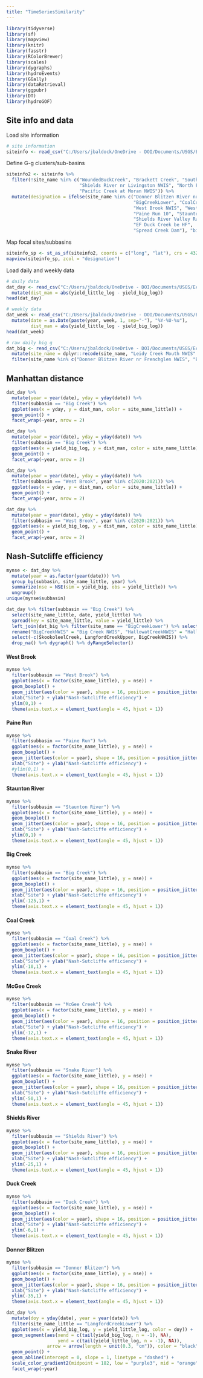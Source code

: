 ```yaml
---
title: "TimeSeriesSimilarity"
---
```



```r
library(tidyverse)
library(sf)
library(mapview)
library(knitr)
library(fasstr)
library(RColorBrewer)
library(scales)
library(dygraphs)
library(hydroEvents)
library(GGally)
library(dataRetrieval)
library(ggpubr)
library(DT)
library(hydroGOF)
```


## Site info and data

Load site information
```r
# site information
siteinfo <- read_csv("C:/Users/jbaldock/OneDrive - DOI/Documents/USGS/EcoDrought/EcoDrought Working/Data/EcoDrought_SiteInformation.csv")
```

Define G-g clusters/sub-basins
```r
siteinfo2 <- siteinfo %>% 
  filter(!site_name %in% c("WoundedBuckCreek", "Brackett Creek", "South River Conway NWIS", 
                           "Shields River nr Livingston NWIS", "North Fork Flathead River NWIS", 
                           "Pacific Creek at Moran NWIS")) %>%
  mutate(designation = ifelse(site_name %in% c("Donner Blitzen River nr Frenchglen NWIS", 
                                               "BigCreekLower", "CoalCreekLower", "McGeeCreekLower", 
                                               "West Brook NWIS", "West Brook 0", 
                                               "Paine Run 10", "Staunton River 10", "Piney River 10", 
                                               "Shields River Valley Ranch", "Shields River ab Smith NWIS", 
                                               "EF Duck Creek be HF",
                                               "Spread Creek Dam"), "big", "little"))
```

Map focal sites/subbasins
```r
siteinfo_sp <- st_as_sf(siteinfo2, coords = c("long", "lat"), crs = 4326)
mapview(siteinfo_sp, zcol = "designation")
```


Load daily and weekly data
```r
# daily data
dat_day <- read_csv("C:/Users/jbaldock/OneDrive - DOI/Documents/USGS/EcoDrought/EcoDrought Working/EcoDrought-Analysis/Event Delineation/EcoDrought_Data_Daily_Paired_gG.csv") %>% 
  mutate(dist_man = abs(yield_little_log - yield_big_log))
head(dat_day)

# weekly data
dat_week <- read_csv("C:/Users/jbaldock/OneDrive - DOI/Documents/USGS/EcoDrought/EcoDrought Working/EcoDrought-Analysis/Event Delineation/EcoDrought_Data_Weekly_Paired_gG.csv") %>% 
  mutate(date = as.Date(paste(year, week, 1, sep="-"), "%Y-%U-%u"),
         dist_man = abs(yield_little_log - yield_big_log))
head(dat_week)

# raw daily big g 
dat_big <- read_csv("C:/Users/jbaldock/OneDrive - DOI/Documents/USGS/EcoDrought/EcoDrought Working/Data/EcoDrought_FlowTempData_DailyWeekly.csv") %>% 
  mutate(site_name = dplyr::recode(site_name, "Leidy Creek Mouth NWIS" = "Leidy Creek Mouth", "SF Spread Creek Lower NWIS" = "SF Spread Creek Lower", "Dugout Creek NWIS" = "Dugout Creek", "Shields River ab Smith NWIS" = "Shields River Valley Ranch")) %>%
  filter(site_name %in% c("Donner Blitzen River nr Frenchglen NWIS", "BigCreekLower", "CoalCreekLower", "McGeeCreekLower", "West Brook NWIS", "Paine Run 10", "Staunton River 10", "Spread Creek Dam", "Shields River Valley Ranch", "EF Duck Creek be HF"))
```


## Manhattan distance

```r
dat_day %>%
  mutate(year = year(date), yday = yday(date)) %>%
  filter(subbasin == "Big Creek") %>% 
  ggplot(aes(x = yday, y = dist_man, color = site_name_little)) +
  geom_point() +
  facet_wrap(~year, nrow = 2)

dat_day %>%
  mutate(year = year(date), yday = yday(date)) %>%
  filter(subbasin == "Big Creek") %>% 
  ggplot(aes(x = yield_big_log, y = dist_man, color = site_name_little)) +
  geom_point() +
  facet_wrap(~year, nrow = 2)
```


```r
dat_day %>%
  mutate(year = year(date), yday = yday(date)) %>%
  filter(subbasin == "West Brook", year %in% c(2020:2021)) %>% 
  ggplot(aes(x = yday, y = dist_man, color = site_name_little)) +
  geom_point() +
  facet_wrap(~year, nrow = 2)

dat_day %>%
  mutate(year = year(date), yday = yday(date)) %>%
  filter(subbasin == "West Brook", year %in% c(2020:2021)) %>% 
  ggplot(aes(x = yield_big_log, y = dist_man, color = site_name_little)) +
  geom_point() +
  facet_wrap(~year, nrow = 2)
```


## Nash-Sutcliffe efficiency

```r
mynse <- dat_day %>% 
  mutate(year = as.factor(year(date))) %>%
  group_by(subbasin, site_name_little, year) %>%
  summarize(nse = NSE(sim = yield_big, obs = yield_little)) %>%
  ungroup() 
unique(mynse$subbasin)
```


```r
dat_day %>% filter(subbasin == "Big Creek") %>%
  select(site_name_little, date, yield_little) %>%
  spread(key = site_name_little, value = yield_little) %>% 
  left_join(dat_big %>% filter(site_name == "BigCreekLower") %>% select(date, Yield_filled_mm) %>% rename("BigCreekLower" = "Yield_filled_mm")) %>%
  rename("BigCreekNWIS" = "Big Creek NWIS", "HallowatCreekNWIS" = "Hallowat Creek NWIS") %>%
  select(-c(SkookoleelCreek, LangfordCreekUpper, BigCreekNWIS)) %>%
  drop_na() %>% dygraph() %>% dyRangeSelector()
```


::: panel-tabset
#### West Brook
```r
mynse %>%
  filter(subbasin == "West Brook") %>%
  ggplot(aes(x = factor(site_name_little), y = nse)) +
  geom_boxplot() +
  geom_jitter(aes(color = year), shape = 16, position = position_jitter(0.2)) + 
  xlab("Site") + ylab("Nash-Sutcliffe efficiency") +
  ylim(0,1) +
  theme(axis.text.x = element_text(angle = 45, hjust = 1))
```
#### Paine Run
```r
mynse %>%
  filter(subbasin == "Paine Run") %>%
  ggplot(aes(x = factor(site_name_little), y = nse)) +
  geom_boxplot() +
  geom_jitter(aes(color = year), shape = 16, position = position_jitter(0.2)) + 
  xlab("Site") + ylab("Nash-Sutcliffe efficiency") +
  #ylim(0,1) +
  theme(axis.text.x = element_text(angle = 45, hjust = 1))
```
#### Staunton River
```r
mynse %>%
  filter(subbasin == "Staunton River") %>%
  ggplot(aes(x = factor(site_name_little), y = nse)) +
  geom_boxplot() +
  geom_jitter(aes(color = year), shape = 16, position = position_jitter(0.2)) + 
  xlab("Site") + ylab("Nash-Sutcliffe efficiency") +
  ylim(0,1) +
  theme(axis.text.x = element_text(angle = 45, hjust = 1))
```
#### Big Creek
```r
mynse %>%
  filter(subbasin == "Big Creek") %>%
  ggplot(aes(x = factor(site_name_little), y = nse)) +
  geom_boxplot() +
  geom_jitter(aes(color = year), shape = 16, position = position_jitter(0.2)) + 
  xlab("Site") + ylab("Nash-Sutcliffe efficiency") +
  ylim(-125,1) +
  theme(axis.text.x = element_text(angle = 45, hjust = 1))
```
#### Coal Creek
```r
mynse %>%
  filter(subbasin == "Coal Creek") %>%
  ggplot(aes(x = factor(site_name_little), y = nse)) +
  geom_boxplot() +
  geom_jitter(aes(color = year), shape = 16, position = position_jitter(0.2)) + 
  xlab("Site") + ylab("Nash-Sutcliffe efficiency") +
  ylim(-10,1) +
  theme(axis.text.x = element_text(angle = 45, hjust = 1))
```
#### McGee Creek
```r
mynse %>%
  filter(subbasin == "McGee Creek") %>%
  ggplot(aes(x = factor(site_name_little), y = nse)) +
  geom_boxplot() +
  geom_jitter(aes(color = year), shape = 16, position = position_jitter(0.2)) + 
  xlab("Site") + ylab("Nash-Sutcliffe efficiency") +
  ylim(-12,1) +
  theme(axis.text.x = element_text(angle = 45, hjust = 1))
```
#### Snake River
```r
mynse %>%
  filter(subbasin == "Snake River") %>%
  ggplot(aes(x = factor(site_name_little), y = nse)) +
  geom_boxplot() +
  geom_jitter(aes(color = year), shape = 16, position = position_jitter(0.2)) + 
  xlab("Site") + ylab("Nash-Sutcliffe efficiency") +
  ylim(-50,1) +
  theme(axis.text.x = element_text(angle = 45, hjust = 1))
```
#### Shields River
```r
mynse %>%
  filter(subbasin == "Shields River") %>%
  ggplot(aes(x = factor(site_name_little), y = nse)) +
  geom_boxplot() +
  geom_jitter(aes(color = year), shape = 16, position = position_jitter(0.2)) + 
  xlab("Site") + ylab("Nash-Sutcliffe efficiency") +
  ylim(-25,1) +
  theme(axis.text.x = element_text(angle = 45, hjust = 1))
```
#### Duck Creek
```r
mynse %>%
  filter(subbasin == "Duck Creek") %>%
  ggplot(aes(x = factor(site_name_little), y = nse)) +
  geom_boxplot() +
  geom_jitter(aes(color = year), shape = 16, position = position_jitter(0.2)) + 
  xlab("Site") + ylab("Nash-Sutcliffe efficiency") +
  ylim(-6,1) +
  theme(axis.text.x = element_text(angle = 45, hjust = 1))
```
#### Donner Blitzen
```r
mynse %>%
  filter(subbasin == "Donner Blitzen") %>%
  ggplot(aes(x = factor(site_name_little), y = nse)) +
  geom_boxplot() +
  geom_jitter(aes(color = year), shape = 16, position = position_jitter(0.2)) + 
  xlab("Site") + ylab("Nash-Sutcliffe efficiency") +
  ylim(-35,1) +
  theme(axis.text.x = element_text(angle = 45, hjust = 1))
```
:::





```r
dat_day %>%
  mutate(doy = yday(date), year = year(date)) %>%
  filter(site_name_little == "LangfordCreekLower") %>%
  ggplot(aes(x = yield_big_log, y = yield_little_log, color = doy)) +
  geom_segment(aes(xend = c(tail(yield_big_log, n = -1), NA), 
                   yend = c(tail(yield_little_log, n = -1), NA)), 
               arrow = arrow(length = unit(0.3, "cm")), color = "black") +
  geom_point() + 
  geom_abline(intercept = 0, slope = 1, linetype = "dashed") + 
  scale_color_gradient2(midpoint = 182, low = "purple3", mid = "orange", high = "purple3") +
  facet_wrap(~year)
```




